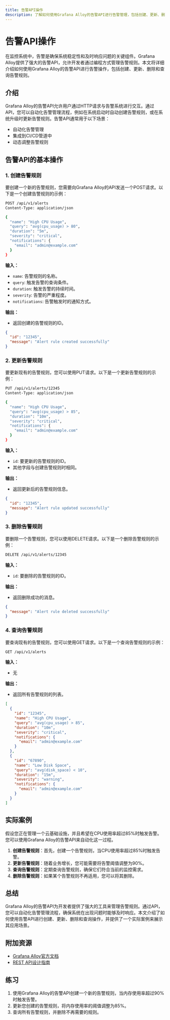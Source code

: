 ```yaml
---
title: 告警API操作
description: 了解如何使用Grafana Alloy的告警API进行告警管理，包括创建、更新、删除和查询告警规则。本文适合初学者，包含代码示例和实际案例。
---
```


# 告警API操作

在监控系统中，告警是确保系统稳定性和及时响应问题的关键组件。Grafana Alloy提供了强大的告警API，允许开发者通过编程方式管理告警规则。本文将详细介绍如何使用Grafana Alloy的告警API进行告警操作，包括创建、更新、删除和查询告警规则。

## 介绍

Grafana Alloy的告警API允许用户通过HTTP请求与告警系统进行交互。通过API，您可以自动化告警管理流程，例如在系统启动时自动创建告警规则，或在系统升级时更新告警规则。告警API通常用于以下场景：

- 自动化告警管理
- 集成到CI/CD管道中
- 动态调整告警规则

## 告警API的基本操作

### 1. 创建告警规则

要创建一个新的告警规则，您需要向Grafana Alloy的API发送一个POST请求。以下是一个创建告警规则的示例：

```bash
POST /api/v1/alerts
Content-Type: application/json

{
  "name": "High CPU Usage",
  "query": "avg(cpu_usage) > 80",
  "duration": "5m",
  "severity": "critical",
  "notifications": {
    "email": "admin@example.com"
  }
}
```

**输入：**
- `name`: 告警规则的名称。
- `query`: 触发告警的查询条件。
- `duration`: 触发告警的持续时间。
- `severity`: 告警的严重程度。
- `notifications`: 告警触发时的通知方式。

**输出：**
- 返回创建的告警规则的ID。

```json
{
  "id": "12345",
  "message": "Alert rule created successfully"
}
```

### 2. 更新告警规则

要更新现有的告警规则，您可以使用PUT请求。以下是一个更新告警规则的示例：

```bash
PUT /api/v1/alerts/12345
Content-Type: application/json

{
  "name": "High CPU Usage",
  "query": "avg(cpu_usage) > 85",
  "duration": "10m",
  "severity": "critical",
  "notifications": {
    "email": "admin@example.com"
  }
}
```

**输入：**
- `id`: 要更新的告警规则的ID。
- 其他字段与创建告警规则时相同。

**输出：**
- 返回更新后的告警规则信息。

```json
{
  "id": "12345",
  "message": "Alert rule updated successfully"
}
```

### 3. 删除告警规则

要删除一个告警规则，您可以使用DELETE请求。以下是一个删除告警规则的示例：

```bash
DELETE /api/v1/alerts/12345
```

**输入：**
- `id`: 要删除的告警规则的ID。

**输出：**
- 返回删除成功的消息。

```json
{
  "message": "Alert rule deleted successfully"
}
```

### 4. 查询告警规则

要查询现有的告警规则，您可以使用GET请求。以下是一个查询告警规则的示例：

```bash
GET /api/v1/alerts
```

**输入：**
- 无

**输出：**
- 返回所有告警规则的列表。

```json
[
  {
    "id": "12345",
    "name": "High CPU Usage",
    "query": "avg(cpu_usage) > 85",
    "duration": "10m",
    "severity": "critical",
    "notifications": {
      "email": "admin@example.com"
    }
  },
  {
    "id": "67890",
    "name": "Low Disk Space",
    "query": "avg(disk_space) < 10",
    "duration": "15m",
    "severity": "warning",
    "notifications": {
      "email": "admin@example.com"
    }
  }
]
```

## 实际案例

假设您正在管理一个云基础设施，并且希望在CPU使用率超过85%时触发告警。您可以使用Grafana Alloy的告警API来自动化这一过程。

1. **创建告警规则**：首先，创建一个告警规则，当CPU使用率超过85%时触发告警。
2. **更新告警规则**：随着业务增长，您可能需要将告警阈值调整为90%。
3. **查询告警规则**：定期查询告警规则，确保它们符合当前的监控需求。
4. **删除告警规则**：如果某个告警规则不再适用，您可以将其删除。

## 总结

Grafana Alloy的告警API为开发者提供了强大的工具来管理告警规则。通过API，您可以自动化告警管理流程，确保系统在出现问题时能够及时响应。本文介绍了如何使用告警API进行创建、更新、删除和查询操作，并提供了一个实际案例来展示其应用场景。

## 附加资源

- [Grafana Alloy官方文档](https://grafana.com/docs/alloy/latest/)
- [REST API设计指南](https://restfulapi.net/)

## 练习

1. 使用Grafana Alloy的告警API创建一个新的告警规则，当内存使用率超过90%时触发告警。
2. 更新您创建的告警规则，将内存使用率的阈值调整为85%。
3. 查询所有告警规则，并删除不再需要的规则。
